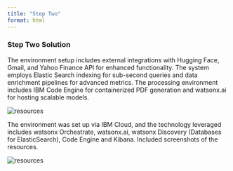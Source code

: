 ```yaml
---
title: "Step Two"
format: html
---
```


### Step Two Solution

The environment setup includes external integrations with Hugging Face, Gmail, and Yahoo Finance API for enhanced functionality. The system employs Elastic Search indexing for sub-second queries and data enrichment pipelines for advanced metrics. The processing environment includes IBM Code Engine for containerized PDF generation and watsonx.ai for hosting scalable models.

<img src="/images/007/Resource_List.png" alt="resources" class="responsive-img">

The environment was set up via IBM Cloud, and the technology leveraged includes watsonx Orchestrate, watsonx.ai, watsonx Discovery (Databases for ElasticSearch), Code Engine and Kibana. Included screenshots of the resources.

<img src="/images/007/Resource_Cont.png" alt="resources" class="responsive-img">